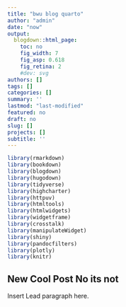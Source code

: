 ```yaml
---
title: "bwu blog quarto"
author: "admin"
date: "now"
output:
  blogdown::html_page:
    toc: no
    fig_width: 7
    fig_asp: 0.618
    fig_retina: 2
    #dev: svg
authors: []
tags: []
categories: []
summary: ''
lastmod: "last-modified"
featured: no
draft: no
slug: []
projects: []
subtitle: ''
---
```


```r
library(rmarkdown)
library(bookdown)
library(blogdown)
library(hugodown)
library(tidyverse)
library(highcharter)
library(httpuv)
library(htmltools)
library(htmlwidgets)
library(widgetframe)
library(crosstalk)
library(manipulateWidget)
library(shiny)
library(pandocfilters)
library(plotly)
library(knitr)
```

## New Cool Post No its not

Insert Lead paragraph here.
